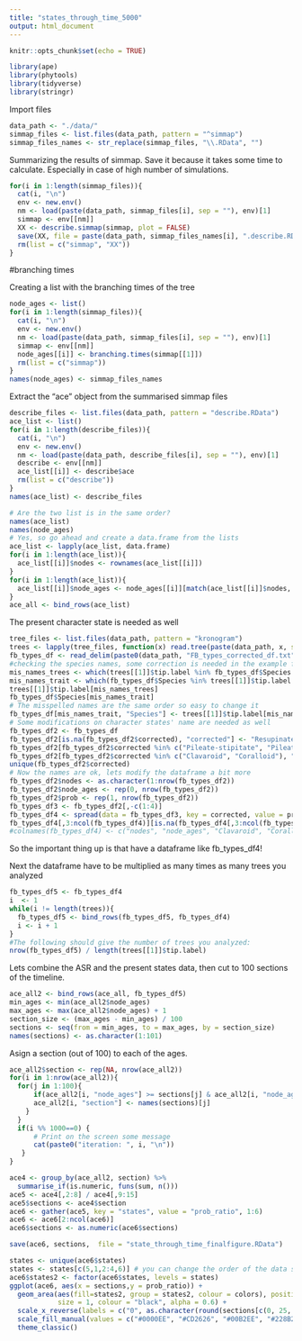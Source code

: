```yaml
---
title: "states_through_time_5000"
output: html_document
---
```


```r
knitr::opts_chunk$set(echo = TRUE)
```


```r
library(ape)
library(phytools)
library(tidyverse)
library(stringr)
```
Import files

```r
data_path <- "./data/"
simmap_files <- list.files(data_path, pattern = "^simmap")
simmap_files_names <- str_replace(simmap_files, "\\.RData", "")
```

Summarizing the results of simmap. Save it because it takes some time to calculate.
Especially in case of high number of simulations. 

```r
for(i in 1:length(simmap_files)){
  cat(i, "\n")
  env <- new.env()
  nm <- load(paste(data_path, simmap_files[i], sep = ""), env)[1]
  simmap <- env[[nm]]
  XX <- describe.simmap(simmap, plot = FALSE)
  save(XX, file = paste(data_path, simmap_files_names[i], ".describe.RData", sep = ""))
  rm(list = c("simmap", "XX"))
}

```

#branching times

Creating a list with the branching times of the tree

```r
node_ages <- list()
for(i in 1:length(simmap_files)){
  cat(i, "\n")
  env <- new.env()
  nm <- load(paste(data_path, simmap_files[i], sep = ""), env)[1]
  simmap <- env[[nm]]
  node_ages[[i]] <- branching.times(simmap[[1]])
  rm(list = c("simmap"))
}
names(node_ages) <- simmap_files_names
```


Extract the "ace" object from the summarised simmap files

```r
describe_files <- list.files(data_path, pattern = "describe.RData")
ace_list <- list()
for(i in 1:length(describe_files)){
  cat(i, "\n")
  env <- new.env()
  nm <- load(paste(data_path, describe_files[i], sep = ""), env)[1]
  describe <- env[[nm]]
  ace_list[[i]] <- describe$ace
  rm(list = c("describe"))
}
names(ace_list) <- describe_files
```

```r
# Are the two list is in the same order?
names(ace_list)
names(node_ages)
# Yes, so go ahead and create a data.frame from the lists
ace_list <- lapply(ace_list, data.frame)
for(i in 1:length(ace_list)){
  ace_list[[i]]$nodes <- rownames(ace_list[[i]])
}
for(i in 1:length(ace_list)){
  ace_list[[i]]$node_ages <- node_ages[[i]][match(ace_list[[i]]$nodes, names(node_ages[[i]]))]
}
ace_all <- bind_rows(ace_list)
```

The present character state is needed as well

```r
tree_files <- list.files(data_path, pattern = "kronogram")
trees <- lapply(tree_files, function(x) read.tree(paste(data_path, x, sep = "")))
fb_types_df <- read_delim(paste0(data_path, "FB_types_corrected_df.txt"), delim = "\t", col_names = TRUE)
#checking the species names, some correction is needed in the example files...
mis_names_trees <- which(trees[[1]]$tip.label %in% fb_types_df$Species == FALSE)
mis_names_trait <- which(fb_types_df$Species %in% trees[[1]]$tip.label == FALSE)
trees[[1]]$tip.label[mis_names_trees]
fb_types_df$Species[mis_names_trait]
# The misspelled names are the same order so easy to change it
fb_types_df[mis_names_trait, "Species"] <- trees[[1]]$tip.label[mis_names_trees]
# Some modifications on character states' name are needed as well
fb_types_df2 <- fb_types_df
fb_types_df2[is.na(fb_types_df2$corrected), "corrected"] <- "Resupinate"
fb_types_df2[fb_types_df2$corrected %in% c("Pileate-stipitate", "Pileate-sessile"), "corrected"] <- "Cap_Fungi"
fb_types_df2[fb_types_df2$corrected %in% c("Clavaroid", "Coralloid"), "corrected"] <- "Coral_Clavar"
unique(fb_types_df2$corrected)
# Now the names are ok, lets modify the dataframe a bit more
fb_types_df2$nodes <- as.character(1:nrow(fb_types_df2))
fb_types_df2$node_ages <- rep(0, nrow(fb_types_df2))
fb_types_df2$prob <- rep(1, nrow(fb_types_df2))
fb_types_df3 <- fb_types_df2[,-c(1:4)]
fb_types_df4 <- spread(data = fb_types_df3, key = corrected, value = prob)
fb_types_df4[,3:ncol(fb_types_df4)][is.na(fb_types_df4[,3:ncol(fb_types_df4)])] <- 0
#colnames(fb_types_df4) <- c("nodes", "node_ages", "Clavaroid", "Coralloid", "Cyphelloid", "Gasteroid", "no_fb", "Pileate.sessile", "Pileate.stipitate", "Resupinate")

```

So the important thing up is that have a dataframe like fb_types_df4!

Next the dataframe have to be multiplied as many times as many trees you analyzed

```r
fb_types_df5 <- fb_types_df4
i  <- 1
while(i != length(trees)){
  fb_types_df5 <- bind_rows(fb_types_df5, fb_types_df4)
  i <- i + 1
}
#The following should give the number of trees you analyzed:
nrow(fb_types_df5) / length(trees[[1]]$tip.label)
```

Lets combine the ASR and the present states data, then cut to 100 sections of the timeline.

```r
ace_all2 <- bind_rows(ace_all, fb_types_df5)
min_ages <- min(ace_all2$node_ages)
max_ages <- max(ace_all2$node_ages) + 1
section_size <- (max_ages - min_ages) / 100
sections <- seq(from = min_ages, to = max_ages, by = section_size)
names(sections) <- as.character(1:101)
```


Asign a section (out of 100) to each of the ages.

```r
ace_all2$section <- rep(NA, nrow(ace_all2))
for(i in 1:nrow(ace_all2)){
  for(j in 1:100){
      if(ace_all2[i, "node_ages"] >= sections[j] & ace_all2[i, "node_ages"] < sections[j+1]){
      ace_all2[i, "section"] <- names(sections)[j]
    }  
  }
  if(i %% 1000==0) {
      # Print on the screen some message
      cat(paste0("iteration: ", i, "\n"))
   }
}
```



```r
ace4 <- group_by(ace_all2, section) %>% 
  summarise_if(is.numeric, funs(sum, n()))
ace5 <- ace4[,2:8] / ace4[,9:15]
ace5$sections <- ace4$section
ace6 <- gather(ace5, key = "states", value = "prob_ratio", 1:6)
ace6 <- ace6[2:ncol(ace6)]
ace6$sections <- as.numeric(ace6$sections)
```

```r
save(ace6, sections,  file = "state_through_time_finalfigure.RData")
```


```r
states <- unique(ace6$states)
states <- states[c(5,1,2:4,6)] # you can change the order of the data so the 
ace6$states2 <- factor(ace6$states, levels = states)
ggplot(ace6, aes(x = sections,y = prob_ratio)) + 
  geom_area(aes(fill=states2, group = states2, colour = colors), position='stack', linetype = "solid", 
            size = 1, colour = "black", alpha = 0.6) +
  scale_x_reverse(labels = c("0", as.character(round(sections[c(0, 25, 50, 75, 101)],digits = 0))), breaks = c(0, 25, 50, 75, 100)) +
  scale_fill_manual(values = c("#0000EE", "#CD2626", "#00B2EE", "#228B22", "#FFFF00", "#FFB90F"))+
  theme_classic()
```


